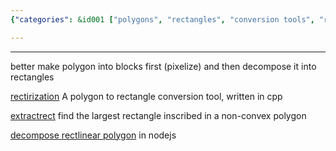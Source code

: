 ```yaml
---
{"categories": &id001 ["polygons", "rectangles", "conversion tools", "rectirization", "extractrect", "rectlinear polygon decomposition", "image processing"], "category": "Rectangularization Methods", "date": "2022-09-07 04:42:13", "description": "This article explores the techniques of transforming polygons into rectangles using tools like rectirization, extractrect, and rectlinear polygon decomposition. These methods are useful in various applications such as computer vision, robotics, and digital mapping.", "tags": *id001, "title": "rectangle related calculation"}

---
```


------

better make polygon into blocks first (pixelize) and then decompose it into rectangles

[rectirization](https://github.com/shininglion/rectirization) A polygon to rectangle conversion tool, written in cpp

[extractrect](https://github.com/pogam/ExtractRect) find the largest rectangle inscribed in a non-convex polygon

[decompose rectlinear polygon](https://github.com/mikolalysenko/rectangle-decomposition) in nodejs

